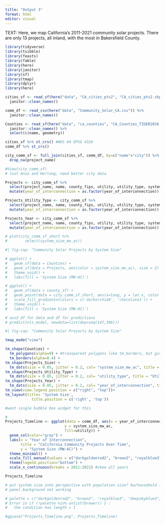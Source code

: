 ```yaml
---
title: "Output 3"
format: html
editor: visual
---
```


TEXT: Here, we map California's 2011-2021 community solar projects. There are only 13 projects, all inland, with the most in Bakersfield County.

```r
library(tidyverse)
library(tsibble)
library(feasts)
library(fable)
library(here)
library(janitor)
library(sf)
library(tmap)
library(dplyr)
library(here)
```

```r
cities_sf <- read_sf(here("data", "CA_cities_pts2", "CA_cities_pts2.shp")) %>% 
  janitor::clean_names()

comm_df <- read_csv(here("data", "Community_Solar_CA.csv")) %>% 
  janitor::clean_names()

Counties <- read_sf(here("data", "ca_counties", "CA_Counties_TIGER2016.shp")) %>% 
  janitor::clean_names() %>% 
  select(c(name, geometry))
```

```r
cities_sf %>% st_crs() #WGS 84 EPSG 4326 
comm_df %>% st_crs()
```

```r
city_comm_sf <- full_join(cities_sf, comm_df, by=c("name"="city")) %>% 
  drop_na(project_name)

#View(city_comm_sf)
# lost Anza and Herlong, need better city data

Projects <- city_comm_sf %>% 
  select(project_name, name, county_fips, utility, utility_type, system_size_mw_ac, geometry, population.x, year_of_interconnection) %>% 
  mutate(year_of_interconnection = as.factor(year_of_interconnection))

Projects_Utility_Type <- city_comm_sf %>% 
  select(project_name, name, county_fips, utility, utility_type, system_size_mw_ac, geometry, population.x, year_of_interconnection) %>% 
  mutate(year_of_interconnection = as.factor(year_of_interconnection))

Projects_Year <- city_comm_sf %>% 
  select(project_name, name, county_fips, utility, utility_type, system_size_mw_ac, geometry, population.x, year_of_interconnection) %>% 
  mutate(year_of_interconnection = as.factor(year_of_interconnection))

# plot(city_comm_sf_short %>% 
#        select(system_size_mw_ac)) 
```

```r
#| fig-cap: "Community Solar Projects by System Size"

# ggplot() + 
#   geom_sf(data = Counties) +
#   geom_sf(data = Projects, aes(color = system_size_mw_ac), size = 2) + # size = border 
#   theme_void() +
#   labs(fill = 'System Size (MW-AC)')

# ggplot() + 
#   geom_sf(data = county_sf) +
#   geom_point(data = city_comm_sf_short, aes(x=long, y = lat.x, color = system_size_mw_ac), shape=21) + # size = border
#   scale_fill_gradientn(colors = c('darkorchid4', 'chocolate1')) +
#   theme_void() +
#   labs(fill = 'System Size (MW-AC)')

# ass3 df for data and df for predictions
# predict(nls_model, newdata=list(doy=seq(147,306)))
```

```r
#| fig-cap: "Community Solar Projects by System Size"

tmap_mode("view") 

tm_shape(Counties) + 
  tm_polygons(alpha=0) + #transparent polygons like tm_borders, but gives names of countries
  tm_borders(alpha=0.4) +
tm_shape(Projects_Size) +
  tm_dots(size = 0.05, jitter = 0.2, col= "system_size_mw_ac", title = "System Size (MW/AC)", palette = "Greens") +
tm_shape(Projects_Utility_Type) +  
  tm_dots(size = 0.05, jitter = 0.2, col= "utility_type", title = "Utility Type", palette = "Set2") +
tm_shape(Projects_Year) +
  tm_dots(size = 0.05, jitter = 0.2, col= "year_of_interconnection", title = "Year of Interconnection", palette = "GnBu") +
tm_view(view.legend.position = c("right", "top"))+
tm_layout(title= 'System Size', 
            title.position = c('right', 'top'))

#want single bubble box widget for this
```

```r
#
Projects_Timeline <- ggplot(data = comm_df, aes(x = year_of_interconnection, 
                           y = system_size_mw_ac, 
                           fill=utility)) +
  geom_col(color="gray") +
  labs(x = "Year of Interconnection",
       title = "California Community Projects Over Time",
       y = "System Size (MW-AC)") + 
  theme_minimal() +
  scale_fill_manual(values = c("darkgoldenrod2", "brown2", "royalblue3", "deepskyblue3", "springgreen4", "darkslateblue")) +
  theme(legend.position="bottom") + 
  scale_x_continuous(breaks = 2011:2021) #show all years

Projects_Timeline

# put system size into perspective with population size? kw/household in city? # households in city?
# panel.background not working

# palette = c("darkgoldenrod2", "brown2", "royalblue3", "deepskyblue3", "springgreen4", "darkslateblue")
# Error in if (!palette %in% unlist(brewer)) { : 
#   the condition has length > 1
```

```r
#ggsave("Projects_Timeline.png", Projects_Timeline)
```


